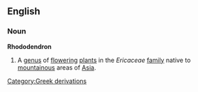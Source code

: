 ==English==
===Noun===
'''Rhododendron'''
{{wikipedia}}
# A [[genus]] of [[flower]]ing [[plant]]s in the ''Ericaceae'' [[family]] native to [[mountain]]ous areas of [[Asia]].
[[Category:Greek derivations]]